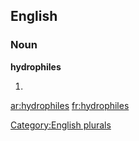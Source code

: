 
==English==

===Noun===
'''hydrophiles'''

# {{plural of|[[hydrophile]]}}

[[Category:English plurals]]

[[ar:hydrophiles]]
[[fr:hydrophiles]]